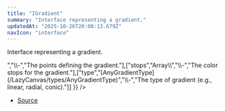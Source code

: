 ```yaml
---
title: "IGradient"
summary: "Interface representing a gradient."
updatedAt: "2025-10-26T20:08:13.679Z"
navIcon: "interface"
---
```



Interface representing a gradient.

<Table data={{ headers: [{"content":"Property","key":"property","sortable":true},{"content":"Type","key":"type","sortable":true},{"content":"Value","key":"value","sortable":true},{"content":"Description","key":"description"}], rows: [["angle","[number](https://developer.mozilla.org/en-US/docs/Web/JavaScript/Reference/Global_Objects/Number)","\\-","The angle of the gradient (optional, used for linear gradients)."],["fillType","[FillType](/LazyCanvas/enums/FillType)","\\-","The type of fill, which is always `Gradient` for this interface."],["points","Array\\<GradientPoint\\>","\\-","The points defining the gradient."],["stops","Array\\<GradientColorStop\\>","\\-","The color stops for the gradient."],["type","[AnyGradientType](/LazyCanvas/types/AnyGradientType)","\\-","The type of gradient (e.g., linear, radial, conic)."]] }} />


- [Source](https://github.com/NMMTY/LazyCanvas/blob/ba3e53b2fefc78794f94d50b21443818f2774649/packages/lazycanvas/src/structures/helpers/Gradient.ts#L10)